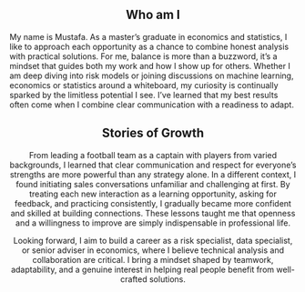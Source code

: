 ::: {.panel .panel-default}
::: {style="text-align: center;"}
## Who am I {style="text-align: center;"}

::: {.panel .panel-default}
My name is Mustafa. As a master's graduate in economics and statistics, I like to approach each opportunity as a chance to combine honest analysis with practical solutions. For me, balance is more than a buzzword, it's a mindset that guides both my work and how I show up for others. Whether I am deep diving into risk models or joining discussions on machine learning, economics or statistics around a whiteboard, my curiosity is continually sparked by the limitless potential I see. I've learned that my best results often come when I combine clear communication with a readiness to adapt.
:::
:::
:::

::: {.panel .panel-default}
## Stories of Growth {style="text-align: center;"}

::: {.panel .panel-default}
From leading a football team as a captain with players from varied backgrounds, I learned that clear communication and respect for everyone's strengths are more powerful than any strategy alone. In a different context, I found initiating sales conversations unfamiliar and challenging at first. By treating each new interaction as a learning opportunity, asking for feedback, and practicing consistently, I gradually became more confident and skilled at building connections. These lessons taught me that openness and a willingness to improve are simply indispensable in professional life.

Looking forward, I aim to build a career as a risk specialist, data specialist, or senior adviser in economics, where I believe technical analysis and collaboration are critical. I bring a mindset shaped by teamwork, adaptability, and a genuine interest in helping real people benefit from well-crafted solutions.
:::
:::

